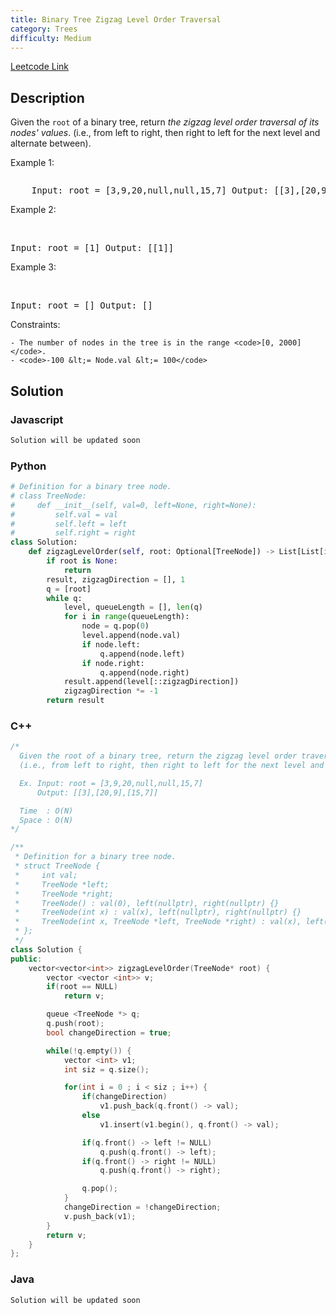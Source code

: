 ```yaml
---
title: Binary Tree Zigzag Level Order Traversal
category: Trees
difficulty: Medium
---
```


<Callout>

[Leetcode Link](https://leetcode.com/problems/binary-tree-zigzag-level-order-traversal)

</Callout>

## Description

Given the <code>root</code> of a binary tree, return _the zigzag level order traversal of its nodes&#39; values_. (i.e., from left to right, then right to left for the next level and alternate between).

Example 1:

<Image
	alt=""
	src="https://assets.leetcode.com/uploads/2021/02/19/tree1.jpg"
	width={277}
	height={302}
/>
<br />
<pre className="overflow-x-auto">
	Input: root = [3,9,20,null,null,15,7] Output: [[3],[20,9],[15,7]]
</pre>

Example 2:

<br />
<pre className="overflow-x-auto">Input: root = [1] Output: [[1]]</pre>

Example 3:

<br />
<pre className="overflow-x-auto">Input: root = [] Output: []</pre>

Constraints:

    - The number of nodes in the tree is in the range <code>[0, 2000]</code>.
    - <code>-100 &lt;= Node.val &lt;= 100</code>

## Solution

### Javascript

```javascript
Solution will be updated soon
```

### Python

```python
# Definition for a binary tree node.
# class TreeNode:
#     def __init__(self, val=0, left=None, right=None):
#         self.val = val
#         self.left = left
#         self.right = right
class Solution:
    def zigzagLevelOrder(self, root: Optional[TreeNode]) -> List[List[int]]:
        if root is None:
            return
        result, zigzagDirection = [], 1
        q = [root]
        while q:
            level, queueLength = [], len(q)
            for i in range(queueLength):
                node = q.pop(0)
                level.append(node.val)
                if node.left:
                    q.append(node.left)
                if node.right:
                    q.append(node.right)
            result.append(level[::zigzagDirection])
            zigzagDirection *= -1
        return result

```

### C++

```cpp
/*
  Given the root of a binary tree, return the zigzag level order traversal of its nodes' values.
  (i.e., from left to right, then right to left for the next level and alternate between).

  Ex. Input: root = [3,9,20,null,null,15,7]
      Output: [[3],[20,9],[15,7]]

  Time  : O(N)
  Space : O(N)
*/

/**
 * Definition for a binary tree node.
 * struct TreeNode {
 *     int val;
 *     TreeNode *left;
 *     TreeNode *right;
 *     TreeNode() : val(0), left(nullptr), right(nullptr) {}
 *     TreeNode(int x) : val(x), left(nullptr), right(nullptr) {}
 *     TreeNode(int x, TreeNode *left, TreeNode *right) : val(x), left(left), right(right) {}
 * };
 */
class Solution {
public:
    vector<vector<int>> zigzagLevelOrder(TreeNode* root) {
        vector <vector <int>> v;
        if(root == NULL)
            return v;

        queue <TreeNode *> q;
        q.push(root);
        bool changeDirection = true;

        while(!q.empty()) {
            vector <int> v1;
            int siz = q.size();

            for(int i = 0 ; i < siz ; i++) {
                if(changeDirection)
                    v1.push_back(q.front() -> val);
                else
                    v1.insert(v1.begin(), q.front() -> val);

                if(q.front() -> left != NULL)
                    q.push(q.front() -> left);
                if(q.front() -> right != NULL)
                    q.push(q.front() -> right);

                q.pop();
            }
            changeDirection = !changeDirection;
            v.push_back(v1);
        }
        return v;
    }
};

```

### Java

```java
Solution will be updated soon
```
